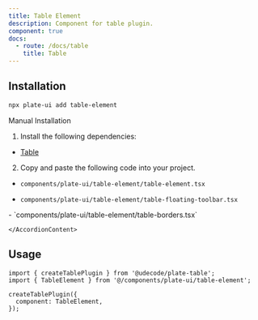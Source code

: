 ```yaml
---
title: Table Element
description: Component for table plugin.
component: true
docs:
  - route: /docs/table
    title: Table
---
```


<ComponentExample src="/src/components/examples/PlaygroundDemo.tsx">
  <PlaygroundDemo id="table" />
</ComponentExample>

## Installation

```bash
npx plate-ui add table-element
```

<Accordion type="single" collapsible>
  <AccordionItem value="manual-installation">
    <AccordionTrigger>Manual Installation</AccordionTrigger>
    <AccordionContent>

1. Install the following dependencies:

- [Table](/docs/table)

2. Copy and paste the following code into your project.

- `components/plate-ui/table-element/table-element.tsx`

<ComponentSource src="/src/components/plate-ui/table-element/table-element.tsx" />

- `components/plate-ui/table-element/table-floating-toolbar.tsx`

<ComponentSource src="/src/components/plate-ui/table-element/table-floating-toolbar.tsx" />
- `components/plate-ui/table-element/table-borders.tsx`

<ComponentSource src="/src/components/plate-ui/table-element/table-borders.tsx" />

    </AccordionContent>

  </AccordionItem>
</Accordion>

## Usage

```tsx
import { createTablePlugin } from '@udecode/plate-table';
import { TableElement } from '@/components/plate-ui/table-element';
```

```tsx
createTablePlugin({
  component: TableElement,
});
```
